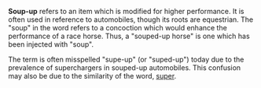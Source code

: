 '''Soup-up''' refers to an item which is modified for higher performance.  It is often used in reference to automobiles, though its roots are equestrian.  The "soup" in the word refers to a concoction which would enhance the performance of a race horse.  Thus, a "souped-up horse" is one which has been injected with "soup".

The term is often misspelled "supe-up" (or "suped-up") today due to the prevalence of superchargers in souped-up automobiles.  This confusion may also be due to the similarity of the word, [[super]].